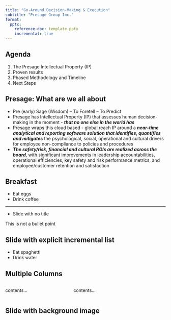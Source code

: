 ```yaml
---
title: "Go-Around Decision-Making & Execution"
subtitle: "Presage Group Inc."
format:
  pptx:
    reference-doc: template.pptx
    incremental: true   
---
```


## Agenda

1. The Presage Intellectual Property (IP) 
2. Proven results 
3. Phased Methodology and Timeline 
4. Next Steps 

## Presage: What are we all about

- Pre (early) Sage (Wisdom) – To Foretell – To Predict
- Presage has Intellectual Property (IP) that assesses human decision-making in the moment - ***that no one else in the world has***
- Presage wraps this cloud based - global reach IP around a ***near-time analytical and reporting software solution that identifies, quantifies and mitigates*** the psychological, social, operational and cultural drivers for employee non-compliance to policies and procedures 
- ***The safety/risk, financial and cultural ROIs are realized across the board***, with significant improvements in leadership accountabilities, operational efficiencies, key safety and risk performance metrics, and employee/customer retention and satisfaction  

## Breakfast

- Eat eggs
- Drink coffee

---

- Slide with no title   

This is not a bullet point

## Slide with explicit incremental list

::: {.incremental}

- Eat spaghetti
- Drink water

:::

## Multiple Columns 

:::: {.columns}

::: {.column width="40%"}
contents...
:::

::: {.column width="60%"}
contents...
:::

::::


## Slide with background image {background-image="tusik-only-Fde7w9q0sWw-unsplash.jpg"}




